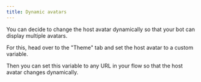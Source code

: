 ```yaml
---
title: Dynamic avatars
---
```


You can decide to change the host avatar dynamically so that your bot can display multiple avatars.

For this, head over to the "Theme" tab and set the host avatar to a custom variable.

Then you can set this variable to any URL in your flow so that the host avatar changes dynamically.
